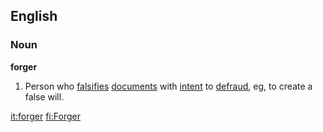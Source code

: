 ==English==
===Noun===
'''forger'''
# Person who [[falsifies]] [[documents]] with [[intent]] to [[defraud]], eg, to create a false will.

[[it:forger]]
[[fi:Forger]]